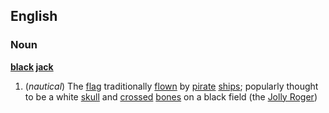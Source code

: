==English==
===Noun===
'''[[black]] [[jack]]'''
#(''nautical'') The [[flag]] traditionally [[flown]] by [[pirate]] [[ship]]s; popularly thought to be a white [[skull]] and [[crossed]] [[bone]]s on a black field (the [[Jolly Roger]])